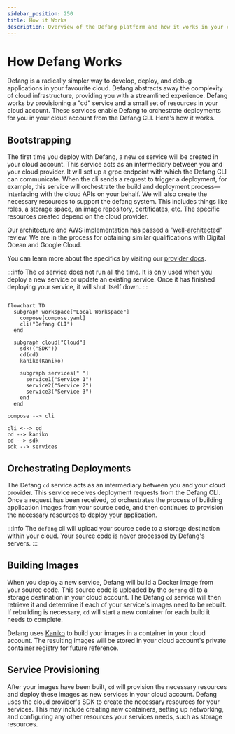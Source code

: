 ```yaml
---
sidebar_position: 250
title: How it Works
description: Overview of the Defang platform and how it works in your cloud
---
```


# How Defang Works

Defang is a radically simpler way to develop, deploy, and debug applications in your favourite cloud. Defang abstracts away the complexity of cloud infrastructure, providing you with a streamlined experience. Defang works by provisioning a "cd" service and a small set of resources in your cloud account. These services enable Defang to orchestrate deployments for you in your cloud account from the Defang CLI. Here's how it works.

## Bootstrapping

The first time you deploy with Defang, a new `cd` service will be created in your cloud account. This service acts as an intermediary between you and your cloud provider. It will set up a grpc endpoint with which the Defang CLI can communicate. When the cli sends a request to trigger a deployment, for example, this service will orchestrate the build and deployment process—interfacing with the cloud APIs on your behalf. We will also create the necessary resources to support the defang system. This includes things like roles, a storage space, an image repository, certificates, etc. The specific resources created depend on the cloud provider.

Our architecture and AWS implementation has passed a ["well-architected"](https://docs.aws.amazon.com/wellarchitected/latest/framework/welcome.html) review. We are in the process for obtaining similar qualifications with Digital Ocean and Google Cloud.

You can learn more about the specifics by visiting our [provider docs](/docs/category/providers).

:::info
The `cd` service does not run all the time. It is only used when you deploy a new service or update an existing service. Once it has finished deploying your service, it will shut itself down.
:::

```mermaid

flowchart TD
  subgraph workspace["Local Workspace"]
    compose[compose.yaml]
    cli("Defang CLI")
  end

  subgraph cloud["Cloud"]
    sdk(("SDK"))
    cd(cd)
    kaniko(Kaniko)

    subgraph services[" "]
      service1("Service 1")
      service2("Service 2")
      service3("Service 3")
    end
  end

compose --> cli

cli <--> cd
cd --> kaniko
cd --> sdk
sdk --> services

```

## Orchestrating Deployments

The Defang `cd` service acts as an intermediary between you and your cloud provider. This service receives deployment requests from the Defang CLI. Once a request has been received, `cd` orchestrates the process of building application images from your source code, and then continues to provision the necessary resources to deploy your application.

:::info
The `defang` cli will upload your source code to a storage destination within your cloud. Your source code is never processed by Defang's servers.
:::

## Building Images

When you deploy a new service, Defang will build a Docker image from your source code. This source code is uploaded by the `defang` cli to a storage destination in your cloud account. The Defang `cd` service will then retrieve it and determine if each of your service's images need to be rebuilt. If rebuilding is necessary, `cd` will start a new container for each build it needs to complete.

Defang uses [Kaniko](https://github.com/GoogleContainerTools/kaniko) to build your images in a container in your cloud account. The resulting images will be stored in your cloud account's private container registry for future reference.


## Service Provisioning

After your images have been built, `cd` will provision the necessary resources and deploy these images as new services in your cloud account. Defang uses the cloud provider's SDK to create the necessary resources for your services. This may include creating new containers, setting up networking, and configuring any other resources your services needs, such as storage resources.
